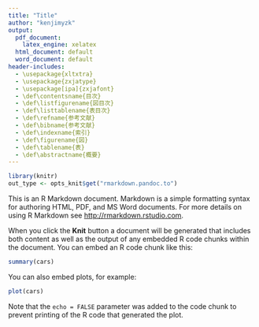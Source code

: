 ```yaml
---
title: "Title"
author: "kenjimyzk"
output:
  pdf_document:
    latex_engine: xelatex
  html_document: default
  word_document: default
header-includes:
  - \usepackage{xltxtra}
  - \usepackage{zxjatype}
  - \usepackage[ipa]{zxjafont}  
  - \def\contentsname{目次}
  - \def\listfigurename{図目次}
  - \def\listtablename{表目次}
  - \def\refname{参考文献}
  - \def\bibname{参考文献}
  - \def\indexname{索引}
  - \def\figurename{図}
  - \def\tablename{表}
  - \def\abstractname{概要}
---
```

```r
library(knitr)
out_type <- opts_knit$get("rmarkdown.pandoc.to")
```

This is an R Markdown document. Markdown is a simple formatting syntax for authoring HTML, PDF, and MS Word documents. For more details on using R Markdown see <http://rmarkdown.rstudio.com>.

When you click the **Knit** button a document will be generated that includes both content as well as the output of any embedded R code chunks within the document. You can embed an R code chunk like this:

```r
summary(cars)
```

You can also embed plots, for example:

```r
plot(cars)
```

Note that the `echo = FALSE` parameter was added to the code chunk to prevent printing of the R code that generated the plot.
